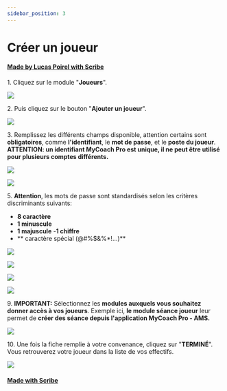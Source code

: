 ```yaml
---
sidebar_position: 3
---
```


# Créer un joueur

#### [Made by Lucas Poirel with Scribe](https://scribehow.com/shared/Crer_un_joueur_sur_MyCoach_Pro__4_AjQ_LcQ6uA2NfqAW6mXw)

1\. Cliquez sur le module "**Joueurs**".

![](https://ajeuwbhvhr.cloudimg.io/colony-recorder.s3.amazonaws.com/files/2023-10-09/5ce98701-15b6-4b99-9e5b-eefd8eb48470/ascreenshot.jpeg?tl_px=0,0&br_px=859,480&force_format=png&width=860&wat_scale=76&wat=1&wat_opacity=1&wat_gravity=northwest&wat_url=https://colony-recorder.s3.amazonaws.com/images/watermarks/F43F5E_standard.png&wat_pad=19,157)

2\. Puis cliquez sur le bouton "**Ajouter un joueur**".

![](https://ajeuwbhvhr.cloudimg.io/colony-recorder.s3.amazonaws.com/files/2023-10-09/0a906ff7-0ea1-4418-950f-4acc4be13679/ascreenshot.jpeg?tl_px=1700,0&br_px=2560,480&force_format=png&width=860&wat_scale=76&wat=1&wat_opacity=1&wat_gravity=northwest&wat_url=https://colony-recorder.s3.amazonaws.com/images/watermarks/F43F5E_standard.png&wat_pad=775,54)

3\. Remplissez les différents champs disponible, attention certains sont **obligatoires**, comme **l'identifiant**, le **mot de passe**, et le **poste du joueur**.  
**ATTENTION: un identifiant MyCoach Pro est unique, il ne peut être utilisé pour plusieurs comptes différents.**

![](https://ajeuwbhvhr.cloudimg.io/colony-recorder.s3.amazonaws.com/files/2023-10-09/9a9d04cb-ccad-4ec2-8a46-7decd1ccdc27/ascreenshot.jpeg?tl_px=0,282&br_px=859,763&force_format=png&width=860&wat_scale=76&wat=1&wat_opacity=1&wat_gravity=northwest&wat_url=https://colony-recorder.s3.amazonaws.com/images/watermarks/F43F5E_standard.png&wat_pad=398,212)

![](https://ajeuwbhvhr.cloudimg.io/colony-recorder.s3.amazonaws.com/files/2023-10-09/bab38ca5-925f-40c6-9c52-6916dd1cb34e/ascreenshot.jpeg?tl_px=0,349&br_px=859,830&force_format=png&width=860&wat_scale=76&wat=1&wat_opacity=1&wat_gravity=northwest&wat_url=https://colony-recorder.s3.amazonaws.com/images/watermarks/F43F5E_standard.png&wat_pad=376,212)

5\. **Attention**, les mots de passe sont standardisés selon les critères discriminants suivants:

- **8 caractère**
- **1 minuscule**
- **1 majuscule** -**1 chiffre**
- ** caractère spécial (@#%$&%\*!...)**

![](https://ajeuwbhvhr.cloudimg.io/colony-recorder.s3.amazonaws.com/files/2023-10-09/3d0fae40-97d8-4a1a-8e1c-6378dafe86a3/ascreenshot.jpeg?tl_px=1104,278&br_px=1964,759&force_format=png&width=860&wat_scale=76&wat=1&wat_opacity=1&wat_gravity=northwest&wat_url=https://colony-recorder.s3.amazonaws.com/images/watermarks/F43F5E_standard.png&wat_pad=402,212)

![](https://ajeuwbhvhr.cloudimg.io/colony-recorder.s3.amazonaws.com/files/2023-10-09/276d6a6f-ff17-441e-bde9-0dbee6ef6038/ascreenshot.jpeg?tl_px=0,370&br_px=859,851&force_format=png&width=860&wat_scale=76&wat=1&wat_opacity=1&wat_gravity=northwest&wat_url=https://colony-recorder.s3.amazonaws.com/images/watermarks/F43F5E_standard.png&wat_pad=356,212)

![](https://ajeuwbhvhr.cloudimg.io/colony-recorder.s3.amazonaws.com/files/2023-10-09/437a797f-a8d8-4252-b761-defa7a3735a2/ascreenshot.jpeg?tl_px=0,534&br_px=859,1015&force_format=png&width=860&wat_scale=76&wat=1&wat_opacity=1&wat_gravity=northwest&wat_url=https://colony-recorder.s3.amazonaws.com/images/watermarks/F43F5E_standard.png&wat_pad=185,212)

![](https://ajeuwbhvhr.cloudimg.io/colony-recorder.s3.amazonaws.com/files/2023-10-09/c753fbf4-004d-426e-98d9-aab4d885c646/ascreenshot.jpeg?tl_px=0,609&br_px=859,1090&force_format=png&width=860&wat_scale=76&wat=1&wat_opacity=1&wat_gravity=northwest&wat_url=https://colony-recorder.s3.amazonaws.com/images/watermarks/F43F5E_standard.png&wat_pad=176,212)

9\. **IMPORTANT:** Sélectionnez les **modules auxquels vous souhaitez donner accès à vos joueurs**. Exemple ici, **le module séance joueur** leur permet de **créer des séance depuis l'application MyCoach Pro - AMS.**

![](https://ajeuwbhvhr.cloudimg.io/colony-recorder.s3.amazonaws.com/files/2023-10-09/7ed8b227-22d2-4218-aa39-bb611d92be76/user_cropped_screenshot.jpeg?tl_px=0,22&br_px=293,318&force_format=png&width=455)

10\. Une fois la fiche remplie à votre convenance, cliquez sur "**TERMINÉ**".\
Vous retrouverez votre joueur dans la liste de vos effectifs.

![](https://ajeuwbhvhr.cloudimg.io/colony-recorder.s3.amazonaws.com/files/2023-10-09/08e50256-b9ea-44e6-aab5-06e1541c5e89/ascreenshot.jpeg?tl_px=1700,802&br_px=2560,1283&force_format=png&width=860&wat_scale=76&wat=1&wat_opacity=1&wat_gravity=northwest&wat_url=https://colony-recorder.s3.amazonaws.com/images/watermarks/F43F5E_standard.png&wat_pad=700,408)

#### [Made with Scribe](https://scribehow.com/shared/Crer_un_joueur_sur_MyCoach_Pro__4_AjQ_LcQ6uA2NfqAW6mXw)
